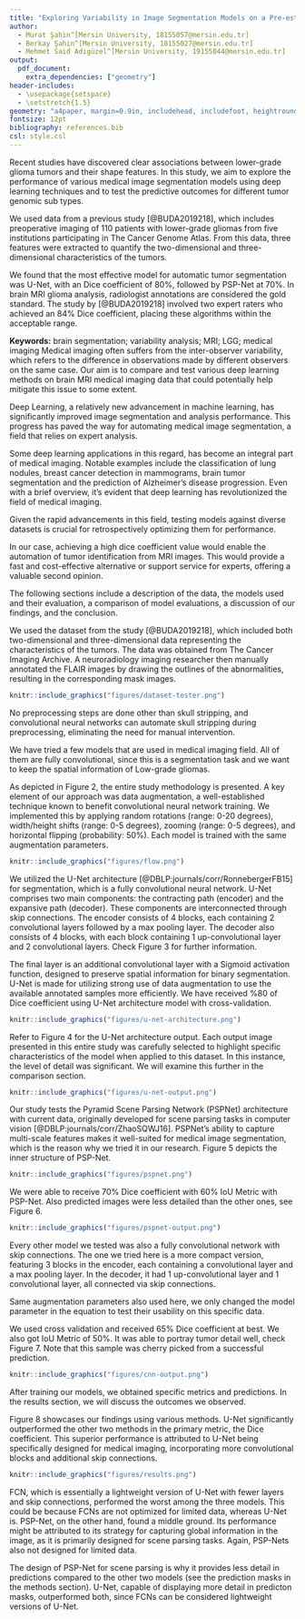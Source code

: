 ```yaml
---
title: "Exploring Variability in Image Segmentation Models on a Pre-established Brain MRI Dataset"
author:  
  - Murat Şahin^[Mersin University, 18155057@mersin.edu.tr]
  - Berkay Şahin^[Mersin University, 18155027@mersin.edu.tr]
  - Mehmet Said Adıgüzel^[Mersin University, 19155044@mersin.edu.tr]
output:
  pdf_document:
    extra_dependencies: ["geometry"]
header-includes:
  - \usepackage{setspace}
  - \setstretch{1.5}
geometry: "a4paper, margin=0.9in, includehead, includefoot, heightrounded, marginparwidth=1in"
fontsize: 12pt
bibliography: references.bib
csl: style.csl
---
```


\centerline{\normalsize \textbf{Abstract}}

Recent studies have discovered clear associations between lower-grade glioma tumors and their shape features. In this study, we aim to explore the performance of various medical image segmentation models using deep learning techniques and to test the predictive outcomes for different tumor genomic sub types.\

  We used data from a previous study [@BUDA2019218], which includes preoperative imaging of 110 patients with lower-grade gliomas from five institutions participating in The Cancer Genome Atlas. From this data, three features were extracted to quantify the two-dimensional and three-dimensional characteristics of the tumors.\
  
  We found that the most effective model for automatic tumor segmentation was U-Net, with an Dice coefficient of 80%, followed by PSP-Net at 70%. In brain MRI glioma analysis, radiologist annotations are considered the gold standard. The study by [@BUDA2019218] involved two expert raters who achieved an 84% Dice coefficient, placing these algorithms within the acceptable range.
\vfill

__Keywords:__ brain segmentation; variability analysis; MRI; LGG; medical imaging
\newpage
\leftline{\large \textbf{1\hspace{1cm}Introduction}}
\vspace{0.5cm}
Medical imaging often suffers from the inter-observer variability, which refers to the difference in observations made by different observers on the same case. Our aim is to compare and test various deep learning methods on brain MRI medical imaging data that could potentially help mitigate this issue to some extent.

Deep Learning, a relatively new advancement in machine learning, has significantly improved image segmentation and analysis performance. This progress has paved the way for automating medical image segmentation, a field that relies on expert analysis.

Some deep learning applications in this regard, has become an integral part of medical imaging. Notable examples include the classification of lung nodules, breast cancer detection in mammograms, brain tumor segmentation and the prediction of Alzheimer's disease progression. Even with a brief overview, it's evident that deep learning has revolutionized the field of medical imaging.

Given the rapid advancements in this field, testing models against diverse datasets is crucial for retrospectively optimizing them for performance.

In our case, achieving a high dice coefficient value would enable the automation of tumor identification from MRI images. This would provide a fast and cost-effective alternative or support service for experts, offering a valuable second opinion.

The following sections include a description of the data, the models used and their evaluation, a comparison of model evaluations, a discussion of our findings, and the conclusion.

\newpage
\leftline{\large \textbf{2\hspace{1cm}Dataset}}
\vspace{0.5cm}
We used the dataset from the study [@BUDA2019218], which included both two-dimensional and three-dimensional data representing the characteristics of the tumors. The data was obtained from The Cancer Imaging Archive. A neuroradiology imaging researcher then manually annotated the FLAIR images by drawing the outlines of the abnormalities, resulting in the corresponding mask images.
\vspace{0.5cm}
```r
knitr::include_graphics("figures/dataset-tester.png")
```
\vspace{0.5cm}
\leftline{\normalsize \textbf{2.1\hspace{1cm}Preprocessing}}
\vspace{0.5cm}
No preprocessing steps are done other than skull stripping, and convolutional neural networks can automate skull stripping during preprocessing, eliminating the need for manual intervention.

\newpage
\leftline{\large \textbf{3\hspace{1cm}Methods}}
\vspace{0.5cm}
We have tried a few models that are used in medical imaging field. All of them are fully convolutional, since this is a segmentation task and we want to keep the spatial information of Low-grade gliomas.
\vspace{0.5cm}

\leftline{\normalsize \textbf{3.1\hspace{1cm}Flow}}
\vspace{0.5cm}

As depicted in Figure 2, the entire study methodology is presented. A key element of our approach was data augmentation, a well-established technique known to benefit convolutional neural network training. We implemented this by applying random rotations (range: 0-20 degrees), width/height shifts (range: 0-5 degrees), zooming (range: 0-5 degrees), and horizontal flipping (probability: 50%). Each model is trained with the same augmentation parameters.
```r
knitr::include_graphics("figures/flow.png")
```

\newpage
\leftline{\normalsize \textbf{3.2\hspace{1cm}U-Net}}
\vspace{0.5cm}
We utilized the U-Net architecture [@DBLP:journals/corr/RonnebergerFB15] for segmentation, which is a fully convolutional neural network. U-Net comprises two main components: the contracting path (encoder) and the expansive path (decoder). These components are interconnected through skip connections. The encoder consists of 4 blocks, each containing 2 convolutional layers followed by a max pooling layer. The decoder also consists of 4 blocks, with each block containing 1 up-convolutional layer and 2 convolutional layers. Check Figure 3 for further information.

The final layer is an additional convolutional layer with a Sigmoid activation function, designed to preserve spatial information for binary segmentation. U-Net is made for utilizing strong use of data augmentation to use the available annotated samples more efficiently. We have received %80 of Dice coefficient using U-Net architecture model with cross-validation.
```r
knitr::include_graphics("figures/u-net-architecture.png")
```

Refer to Figure 4 for the U-Net architecture output. Each output image presented in this entire study was carefully selected to highlight specific characteristics of the model when applied to this dataset. In this instance, the level of detail was significant. We will examine this further in the comparison section.

```r
knitr::include_graphics("figures/u-net-output.png")
```

\vspace{0.5cm}
\leftline{\normalsize \textbf{3.3\hspace{1cm}PSP-Net}}
\vspace{0.5cm}
Our study tests the Pyramid Scene Parsing Network (PSPNet) architecture with current data, originally developed for scene parsing tasks in computer vision [@DBLP:journals/corr/ZhaoSQWJ16]. PSPNet's ability to capture multi-scale features makes it well-suited for medical image segmentation, which is the reason why we tried it in our research. Figure 5 depicts the inner structure of PSP-Net.
```r
knitr::include_graphics("figures/pspnet.png")
```
\newpage
We were able to receive 70% Dice coefficient with 60% IoU Metric with PSP-Net. Also predicted images were less detailed than the other ones, see Figure 6. 
\vspace{0.5cm}
```r
knitr::include_graphics("figures/pspnet-output.png")
```
\vspace{0.5cm}
\leftline{\normalsize \textbf{3.4\hspace{1cm}Fully Convolutional Network}}
\vspace{0.5cm}
Every other model we tested was also a fully convolutional network with skip connections. The one we tried here is a more compact version, featuring 3 blocks in the encoder, each containing a convolutional layer and a max pooling layer. In the decoder, it had 1 up-convolutional layer and 1 convolutional layer, all connected via skip connections.

Same augmentation parameters also used here, we only changed the model parameter in the equation to test their usability on this specific data. 

We used cross validation and received 65% Dice coefficient at best. We also got IoU Metric of 50%. It was able to portray tumor detail well, check Figure 7. Note that this sample was cherry picked from a successful prediction.

```r
knitr::include_graphics("figures/cnn-output.png")
```
\newpage
\vspace{0.5cm}
\leftline{\large \textbf{4\hspace{1cm}Results}}
\vspace{0.5cm}

After training our models, we obtained specific metrics and predictions. In the results section, we will discuss the outcomes we observed.

\vspace{0.5cm}
\leftline{\normalsize \textbf{4.1\hspace{1cm}Model Comparison and Conclusion}}
\vspace{0.5cm}
Figure 8 showcases our findings using various methods. U-Net significantly outperformed the other two methods in the primary metric, the Dice coefficient. This superior performance is attributed to U-Net being specifically designed for medical imaging, incorporating more convolutional blocks and additional skip connections.

```r
knitr::include_graphics("figures/results.png")
```

\newpage
\vspace{0.5cm}
FCN, which is essentially a lightweight version of U-Net with fewer layers and skip connections, performed the worst among the three models. This could be because FCNs are not optimized for limited data, whereas U-Net is. PSP-Net, on the other hand, found a middle ground. Its performance might be attributed to its strategy for capturing global information in the image, as it is primarily designed for scene parsing tasks. Again, PSP-Nets also not designed for limited data.

The design of PSP-Net for scene parsing is why it provides less detail in predictions compared to the other two models (see the prediction masks in the methods section). U-Net, capable of displaying more detail in predicton masks, outperformed both, since FCNs can be considered lightweight versions of U-Net.

\newpage
